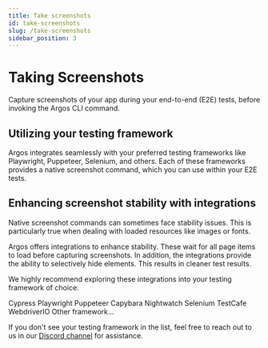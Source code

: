 ```yaml
---
title: Take screenshots
id: take-screenshots
slug: /take-screenshots
sidebar_position: 3
---
```




# Taking Screenshots

Capture screenshots of your app during your end-to-end (E2E) tests, before invoking the Argos CLI command.

## Utilizing your testing framework

Argos integrates seamlessly with your preferred testing frameworks like Playwright, Puppeteer, Selenium, and others. Each of these frameworks provides a native screenshot command, which you can use within your E2E tests.

## Enhancing screenshot stability with integrations

Native screenshot commands can sometimes face stability issues. This is particularly true when dealing with loaded resources like images or fonts.

Argos offers integrations to enhance stability. These wait for all page items to load before capturing screenshots. In addition, the integrations provide the ability to selectively hide elements. This results in cleaner test results.

We highly recommend exploring these integrations into your testing framework of choice.

<Cards>
  <LinkCard to="/cypress" image={cypressLogo}>
    Cypress
  </LinkCard>
  <LinkCard to="/playwright" image={playwrightLogo}>
    Playwright
  </LinkCard>
  <LinkCard to="/puppeteer" image={puppeteerLogo}>
    Puppeteer
  </LinkCard>
  <LinkCard to="/capybara" image={capybaraLogo}>
    Capybara
  </LinkCard>
  <LinkCard to="/nightwatch" image={nightwatchLogo}>
    Nightwatch
  </LinkCard>
  <LinkCard to="/selenium" image={seleniumLogo}>
    Selenium
  </LinkCard>
  <LinkCard to="/test-cafe" image={testCafeLogo}>
    TestCafe
  </LinkCard>
  <LinkCard to="/webdriver-io" image={webdriverLogo}>
    WebdriverIO
  </LinkCard>
  <LinkCard to="/other-framework">Other framework...</LinkCard>
</Cards>

If you don't see your testing framework in the list, feel free to reach out to us in our [Discord channel](https://discord.gg/WjzGrQGS4A) for assistance.

<AfterScreenshotSetup />
